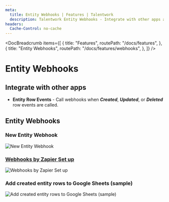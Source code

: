 ```yaml
---
meta:
  title: Entity Webhooks | Features | Talentwork
  description: Talentwork Entity Webhooks - Integrate with other apps and services by using the Entity Webhooks based on their events/logs.
headers:
  Cache-Control: no-cache
---
```



<DocBreadcrumb
  items={[
    {
      title: "Features",
      routePath: "/docs/features",
    },
    {
      title: "Entity Webhooks",
      routePath: "/docs/features/webhooks",
    },
  ]}
/>

# Entity Webhooks

## Integrate with other apps

- **Entity Row Events** - Call webhooks when **_Created_**, **_Updated_**, or **_Deleted_** row events are called.

## Entity Webhooks

### New Entity Webhook

<img
  class="bg-gray-100 border-gray-500 border-2 border-dashed rounded-lg object-cover h-95"
  src="https://yahooder.sirv.com/saasrock/features/webhooks/new-webhook.png"
  alt="New Entity Webhook"
/>

### [Webhooks by Zapier Set up](https://zapier.com/)

<img
  class="bg-gray-100 border-gray-500 border-2 border-dashed rounded-lg object-cover h-95"
  src="https://yahooder.sirv.com/saasrock/features/webhooks/zapier.png"
  alt="Webhooks by Zapier Set up"
/>

### Add created entity rows to Google Sheets (sample)

<img
  class="bg-gray-100 border-gray-500 border-2 border-dashed rounded-lg object-cover h-95"
  src="https://yahooder.sirv.com/saasrock/features/webhooks/google-sheets.png"
  alt="Add created entity rows to Google Sheets (sample)"
/>
